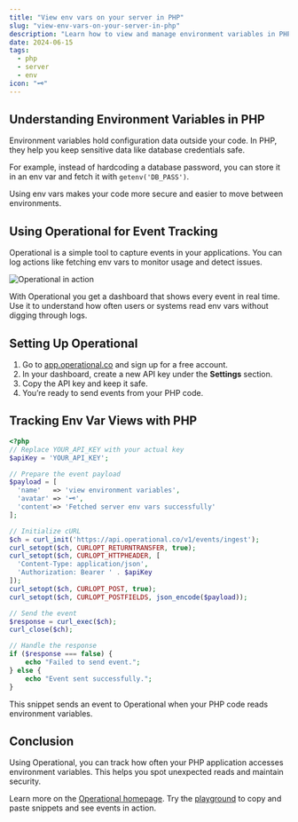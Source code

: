 ```yaml
---
title: "View env vars on your server in PHP"
slug: "view-env-vars-on-your-server-in-php"
description: "Learn how to view and manage environment variables in PHP applications on your server using built-in functions and best practices."
date: 2024-06-15
tags:
  - php
  - server
  - env
icon: "🗝️"
---
```


## Understanding Environment Variables in PHP

Environment variables hold configuration data outside your code. In PHP, they help you keep sensitive data like database credentials safe.

For example, instead of hardcoding a database password, you can store it in an env var and fetch it with `getenv('DB_PASS')`.

Using env vars makes your code more secure and easier to move between environments.

## Using Operational for Event Tracking

Operational is a simple tool to capture events in your applications. You can log actions like fetching env vars to monitor usage and detect issues.

![Operational in action](https://operational.co/images/misc/ops-usage.jpg)

With Operational you get a dashboard that shows every event in real time. Use it to understand how often users or systems read env vars without digging through logs.

## Setting Up Operational

1. Go to [app.operational.co](https://app.operational.co) and sign up for a free account.
2. In your dashboard, create a new API key under the **Settings** section.
3. Copy the API key and keep it safe.
4. You’re ready to send events from your PHP code.

## Tracking Env Var Views with PHP

```php
<?php
// Replace YOUR_API_KEY with your actual key
$apiKey = 'YOUR_API_KEY';

// Prepare the event payload
$payload = [
  'name'   => 'view environment variables',
  'avatar' => '🗝️',
  'content'=> 'Fetched server env vars successfully'
];

// Initialize cURL
$ch = curl_init('https://api.operational.co/v1/events/ingest');
curl_setopt($ch, CURLOPT_RETURNTRANSFER, true);
curl_setopt($ch, CURLOPT_HTTPHEADER, [
  'Content-Type: application/json',
  'Authorization: Bearer ' . $apiKey
]);
curl_setopt($ch, CURLOPT_POST, true);
curl_setopt($ch, CURLOPT_POSTFIELDS, json_encode($payload));

// Send the event
$response = curl_exec($ch);
curl_close($ch);

// Handle the response
if ($response === false) {
    echo "Failed to send event.";
} else {
    echo "Event sent successfully.";
}
```

This snippet sends an event to Operational when your PHP code reads environment variables.

## Conclusion

Using Operational, you can track how often your PHP application accesses environment variables. This helps you spot unexpected reads and maintain security.

Learn more on the [Operational homepage](https://operational.co). Try the [playground](https://operational.co/playground) to copy and paste snippets and see events in action.